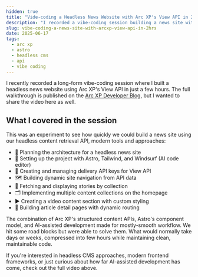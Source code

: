 ```yaml
---
hidden: true
title: "Vide-coding a Headless News Website with Arc XP's View API in 2 hours"
description: "I recorded a vibe-coding session building a news site with Arc XP's View API, Astro, and AI-powered tools"
slug: vibe-coding-a-news-site-with-arcxp-view-api-in-2hrs
date: 2025-06-17
tags:
  - arc xp
  - astro
  - headless cms
  - api
  - vibe coding
---
```



I recently recorded a long-form vibe-coding session where I built a headless news website using Arc XP's View API in just a few hours. The full walkthrough is published on the [Arc XP Developer Blog](https://dev.arcxp.com/blog/creating-news-site-with-ai-editor/), but I wanted to share the video here as well.

<YouTube id="17zY9JcWAbI" />

## What I covered in the session

This was an experiment to see how quickly we could build a news site using our headless content retrieval API, modern tools and approaches:

- 🧠 Planning the architecture for a headless news site
- 🚀 Setting up the project with Astro, Tailwind, and Windsurf (AI code editor)
- 🔐 Creating and managing delivery API keys for View API
- 🗺️ Building dynamic site navigation from API data
- 📰 Fetching and displaying stories by collection
- 🗂️ Implementing multiple content collections on the homepage
- ▶️ Creating a video content section with custom styling
- 📜 Building article detail pages with dynamic routing

The combination of Arc XP's structured content APIs, Astro's component model, and AI-assisted development made for mostly-smooth workflow. We hit some road blocks but were able to solve them. What would normally take days or weeks, compressed into few hours while maintaining clean, maintainable code.

If you're interested in headless CMS approaches, modern frontend frameworks, or just curious about how far AI-assisted development has come, check out the full video above.
